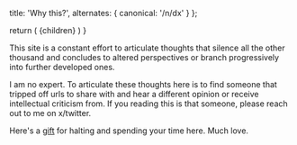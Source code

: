 
  title: 'Why this?',
  alternates: {
    canonical: '/n/dx'
  }
};

  return (
    <span className="font-serif text-2xl">{children}</span>
  )
}

<Title>Why this?</Title>

<AnimatedName />

This site is a constant effort to articulate thoughts that silence all the other thousand and concludes to altered perspectives or branch progressively into further developed ones. 

I am no expert. To articulate these thoughts here is to find someone that tripped off urls to share with and hear a different opinion or receive intellectual criticism from. If you reading this is that someone, please reach out to me on x/twitter.

Here's a [gift](https://open.spotify.com/playlist/7CKHKCVdfkkQbzUTFVLfoK?si=aHFK66diS9WzXg37dC36NQ) for halting and spending your time here. Much love.
